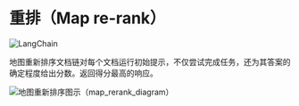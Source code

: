 # 重排（Map re-rank）

![LangChain](https://pica.zhimg.com/50/v2-56e8bbb52aa271012541c1fe1ceb11a2_r.gif 'LangChain中文网')


地图重新排序文档链对每个文档运行初始提示，不仅尝试完成任务，还为其答案的确定程度给出分数。返回得分最高的响应。

![地图重新排序图示（map_rerank_diagram）](/img/map_rerank.jpg)
